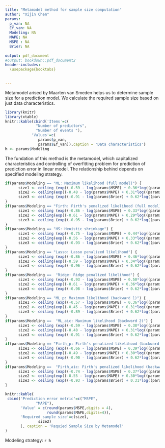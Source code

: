 ```yaml
---
title: "Metamodel method for sample size computation"
author: "Xijin Chen"
params:
  p_van: NA
  Ef_van: NA
  Modeling: NA
  MAPE: NA
  MSPE : NA
  Brier: NA
  
output: pdf_document
#output: bookdown::pdf_document2
header-includes:
  \usepackage{booktabs}
  
  
---
```

Metamodel arised by Maarten van Smeden helps us to determine sample size for a prediction model. We calculate the required sample size based on just data characteristics.


```r
library(knitr)
library(xtable)
knitr::kable(cbind('Items'=c(
              "Number of predictors",
              "Number of events "),
            'Values'=c(
               params$p_van,
               params$Ef_van)),caption = 'Data characteristics')
h <- params$Modeling
```


The fundation of this method is the metamodel, which capitalized characteristics and controlling of overfitting problem for prediction of prediction error in linear model. The relationship behind depends on specified modeling strategy. 
 
```r
if(params$Modeling == "ML: Maximum likelihood (full model)") {
      size1 <- ceiling (exp((-0.59 - log(params$MSPE) + 0.36*log((params$Ef_van)) + 0.94*log(params$p_van))/1.06))
      size2 <- ceiling(exp((-0.48 - log(params$MAPE) + 0.31*log((params$Ef_van)) + 0.48*log(params$p_van))/0.53))
      size3 <- ceiling (exp((-0.91 - log(params$Brier) + 0.62*log((params$Ef_van)) + 0.04*log(params$p_van))/0.04))
}
if(params$Modeling == "Firth: Firth's penalized likelihood (full model)") {
      size1 <- ceiling (exp((-0.86 - log(params$MSPE) + 0.33*log((params$Ef_van)) + 0.93*log(params$p_van))/1.03))
      size2 <- ceiling(exp((-0.61 - log(params$MAPE) + 0.29*log((params$Ef_van)) + 0.47*log(params$p_van))/0.51))
      size3 <- ceiling (exp((-0.95 - log(params$Brier) + 0.62*log((params$Ef_van)) + 0.03*log(params$p_van))/0.03))
}
if(params$Modeling == "HS: Heuistic shrinkage") {
      size1 <- ceiling (exp((-0.75 - log(params$MSPE) + 0.44*log((params$Ef_van)) + 0.74*log(params$p_van))/0.97))
      size2 <- ceiling(exp((-0.56 - log(params$MAPE) + 0.33*log((params$Ef_van)) + 0.39*log(params$p_van))/0.49))
      size3 <- ceiling (exp((-0.93 - log(params$Brier) + 0.62*log((params$Ef_van)) + 0.02*log(params$p_van))/0.03))
}
if(params$Modeling == "Lasso: Lasso penalized likelihood") {
      size1 <- ceiling (exp((-0.86 - log(params$MSPE) + 0.46*log((params$Ef_van)) + 0.68*log(params$p_van))/0.93))
      size2 <- ceiling(exp((-0.59 - log(params$MAPE) + 0.34*log((params$Ef_van)) + 0.35*log(params$p_van))/0.48))
      size3 <- ceiling (exp((-0.96 - log(params$Brier) + 0.62*log((params$Ef_van)) + 0.02*log(params$p_van))/0.03))
}
if(params$Modeling ==  "Ridge: Ridge penalized likelihood") {
      size1 <- ceiling (exp((-0.93 - log(params$MSPE) + 0.50*log((params$Ef_van)) + 0.49*log(params$p_van))/0.88))
      size2 <- ceiling(exp((-0.61 - log(params$MAPE) + 0.36*log((params$Ef_van)) + 0.26*log(params$p_van))/0.45))
      size3 <- ceiling (exp((-0.98 - log(params$Brier) + 0.62*log((params$Ef_van)) + 0.01*log(params$p_van))/0.02))
}
if(params$Modeling == "ML_p: Maximum likelihood (backward 1)") {
      size1 <- ceiling (exp((-0.57 - log(params$MSPE) + 0.36*log((params$Ef_van)) + 0.96*log(params$p_van))/1.03))
      size2 <- ceiling(exp((-0.45 - log(params$MAPE) + 0.31*log((params$Ef_van)) + 0.49*log(params$p_van))/0.52))
      size3 <- ceiling (exp((-0.89 - log(params$Brier) + 0.62*log((params$Ef_van)) + 0.04*log(params$p_van))/0.04))
}
if(params$Modeling ==  "ML_aic: Maximum likelihood (backward 2)") {
      size1 <- ceiling (exp((-0.59 - log(params$MSPE) + 0.38*log((params$Ef_van)) + 0.95*log(params$p_van))/1.05))
      size2 <- ceiling(exp((-0.48 - log(params$MAPE) + 0.31*log((params$Ef_van)) + 0.49*log(params$p_van))/0.53))
      size3 <- ceiling (exp((-0.91 - log(params$Brier) + 0.62*log((params$Ef_van)) + 0.04*log(params$p_van))/0.04))
}
if(params$Modeling == "Firth_p: Firth's penalized likelihood (backward 1)") {
      size1 <- ceiling (exp((-0.66 - log(params$MSPE) + 0.39*log((params$Ef_van)) + 0.95*log(params$p_van))/1.01))
      size2 <- ceiling(exp((-0.49 - log(params$MAPE) + 0.30*log((params$Ef_van)) + 0.50*log(params$p_van))/0.52))
      size3 <- ceiling (exp((-0.90 - log(params$Brier) + 0.62*log((params$Ef_van)) + 0.04*log(params$p_van))/0.04))
}
if(params$Modeling ==  "Firth_aic: Firth's penalized likelihood (backward 2)" ) {
      size1 <- ceiling (exp((-0.74 - log(params$MSPE) + 0.37*log((params$Ef_van)) + 0.95*log(params$p_van))/1.03))
      size2 <- ceiling(exp((-0.55 - log(params$MAPE) + 0.30*log((params$Ef_van)) + 0.49*log(params$p_van))/0.53))
      size3 <- ceiling (exp((-0.93 - log(params$Brier) + 0.31*log((params$Ef_van)) + 0.04*log(params$p_van))/0.04))
}

knitr::kable(
 cbind('Prediction error metric'=c("MSPE",
              "MAPE"),
       'Value' = c(round(params$MSPE,digits = 4),
                   round(params$MAPE,digits=4)),
       'Required sample size'=c(size1,
               size2)
       ), caption = 'Requied Sample Size by Metamodel'
)
```

Modeling strategy: `r h`
